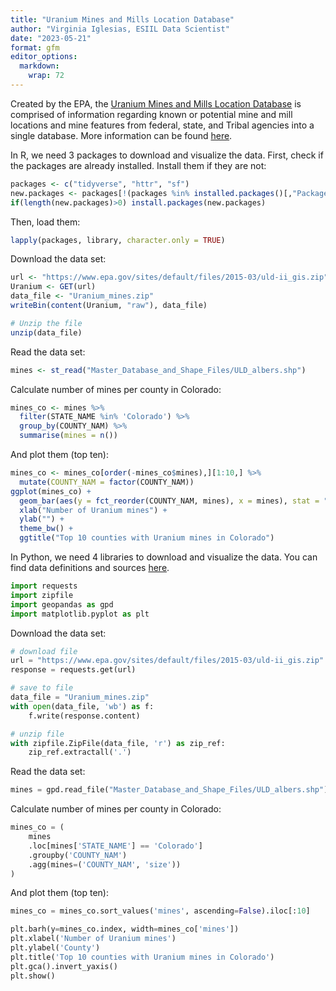 ```yaml
---
title: "Uranium Mines and Mills Location Database"
author: "Virginia Iglesias, ESIIL Data Scientist"
date: "2023-05-21"
format: gfm
editor_options: 
  markdown: 
    wrap: 72
---
```


Created by the EPA, the [Uranium Mines and Mills Location Database](https://www.epa.gov/radiation/uranium-mines-and-mills-location-database-0) is comprised of information regarding known or potential mine and mill locations and mine features from federal, state, and Tribal agencies into a single database. More information can be found [here](https://www.epa.gov/sites/default/files/2015-05/documents/402-r-05-009.pdf).

In R, we need 3 packages to download and visualize the data. First, check if the packages are already installed. Install them if they are not:

```r
packages <- c("tidyverse", "httr", "sf") 
new.packages <- packages[!(packages %in% installed.packages()[,"Package"])] 
if(length(new.packages)>0) install.packages(new.packages)
```

Then, load them:

```r
lapply(packages, library, character.only = TRUE)
```

Download the data set:

```r
url <- "https://www.epa.gov/sites/default/files/2015-03/uld-ii_gis.zip" 
Uranium <- GET(url)
data_file <- "Uranium_mines.zip"
writeBin(content(Uranium, "raw"), data_file)

# Unzip the file 
unzip(data_file)
```

Read the data set:

```r
mines <- st_read("Master_Database_and_Shape_Files/ULD_albers.shp")
```

Calculate number of mines per county in Colorado:

```r
mines_co <- mines %>% 
  filter(STATE_NAME %in% 'Colorado') %>% 
  group_by(COUNTY_NAM) %>% 
  summarise(mines = n())
```

And plot them (top ten):

```r
mines_co <- mines_co[order(-mines_co$mines),][1:10,] %>% 
  mutate(COUNTY_NAM = factor(COUNTY_NAM))
ggplot(mines_co) +
  geom_bar(aes(y = fct_reorder(COUNTY_NAM, mines), x = mines), stat = "identity") +
  xlab("Number of Uranium mines") +
  ylab("") +
  theme_bw() +
  ggtitle("Top 10 counties with Uranium mines in Colorado")
```

In Python, we need 4 libraries to download and visualize the data. You can find data definitions and sources [here](https://www.epa.gov/sites/default/files/2015-05/documents/402-r-05-009.pdf).

```python
import requests
import zipfile
import geopandas as gpd
import matplotlib.pyplot as plt
```

Download the data set:

```python
# download file
url = "https://www.epa.gov/sites/default/files/2015-03/uld-ii_gis.zip"
response = requests.get(url)

# save to file
data_file = "Uranium_mines.zip"
with open(data_file, 'wb') as f:
    f.write(response.content)

# unzip file
with zipfile.ZipFile(data_file, 'r') as zip_ref:
    zip_ref.extractall('.')

```

Read the data set:

```python
mines = gpd.read_file("Master_Database_and_Shape_Files/ULD_albers.shp")
```

Calculate number of mines per county in Colorado:

```python
mines_co = (
    mines
    .loc[mines['STATE_NAME'] == 'Colorado']
    .groupby('COUNTY_NAM')
    .agg(mines=('COUNTY_NAM', 'size'))
)
```

And plot them (top ten):

```python
mines_co = mines_co.sort_values('mines', ascending=False).iloc[:10]

plt.barh(y=mines_co.index, width=mines_co['mines'])
plt.xlabel('Number of Uranium mines')
plt.ylabel('County')
plt.title('Top 10 counties with Uranium mines in Colorado')
plt.gca().invert_yaxis()
plt.show()
```
